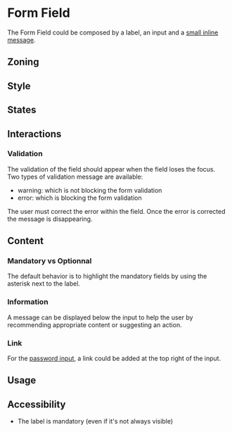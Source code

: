 
<Meta title="Components/Form/Form Field" />

# Form Field

The Form Field could be composed by a label, an input and a [small inline message](/?path=/docs/components-inlinemessage--information). 

## Zoning 

<FigmaImage
	src="https://www.figma.com/file/qc8oUSyVJM67gSsbTShftt/%F0%9F%93%90-Zoning?node-id=349%3A206"
	alt="zoning image for form field"
/>

## Style 

## States

## Interactions

### Validation

The validation of the field should appear when the field loses the focus. Two types of validation message are available: 

- warning: which is not blocking the form validation
- error: which is blocking the form validation

The user must correct the error within the field. Once the error is corrected the message is disappearing.

<FigmaImage
	src="https://www.figma.com/file/FaYIWpJeP6LwjWr78L8eAr/Forms?node-id=230%3A229"
	alt="warning or error message image example"
/>

## Content

### Mandatory vs Optionnal

The default behavior is to highlight the mandatory fields by using the asterisk next to the label.

<FigmaImage
	src="https://www.figma.com/file/FaYIWpJeP6LwjWr78L8eAr/Forms?node-id=227%3A98"
	alt="mandatory image example"
/>

### Information

A message can be displayed below the input to help the user by recommending appropriate content or suggesting an action.

<FigmaImage
	src="https://www.figma.com/file/FaYIWpJeP6LwjWr78L8eAr/Forms?node-id=230%3A188"
	alt="helper message image example"
/>

### Link

For the [password input](/?path=/docs/components-form-fields-password--default-story), a link could be added at the top right of the input.

<FigmaImage
	src="https://www.figma.com/file/FaYIWpJeP6LwjWr78L8eAr/Forms?node-id=230%3A404"
	alt="password input with link example"
/>

## Usage

## Accessibility

- The label is mandatory (even if it's not always visible)

